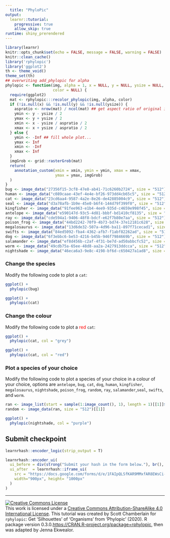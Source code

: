 ```yaml
---
  title: "PhyloPic"
output: 
  learnr::tutorial:
    progressive: true
    allow_skip: true
runtime: shiny_prerendered
---
```

  
```r
library(learnr)
knitr::opts_chunk$set(echo = FALSE, message = FALSE, warning = FALSE)
knitr::clean_cache()
library('rphylopic')
library('ggplot2')
th <- theme_void() 
theme_set(th)
## overwriting add_phylopic for alpha
phylopic <- function(img, alpha = 1, x = NULL, y = NULL, ysize = NULL, 
                     color = NULL) {
  require(ggplot2)
  mat <- rphylopic:::recolor_phylopic(img, alpha, color)
  if (!is.null(x) && !is.null(y) && !is.null(ysize)) {
    aspratio <- nrow(mat) / ncol(mat) ## get aspect ratio of original image
    ymin <- y - ysize / 2
    ymax <- y + ysize / 2
    xmin <- x - ysize / aspratio / 2
    xmax <- x + ysize / aspratio / 2
  } else {
    ymin <- -Inf ## fill whole plot...
    ymax <- Inf
    xmin <- -Inf
    xmax <- Inf
  }
  imgGrob <- grid::rasterGrob(mat)
  return(
    annotation_custom(xmin = xmin, ymin = ymin, xmax = xmax, 
                      ymax = ymax, imgGrob)
  )
}
bug <- image_data("27356f15-3cf8-47e8-ab41-71c6260b2724", size = "512")[[1]]
human <- image_data("c089caae-43ef-4e4e-bf26-973dd4cb65c5", size = "512")[[1]]
cat <- image_data("23cd6aa4-9587-4a2e-8e26-de42885004c9", size = "512")[[1]]
seal <- image_data("d3a78afb-1b9e-45e0-b6f4-144d79f399f0", size = "512")[[1]]
kingfisher <- image_data("91fee963-e1b4-4ee9-935d-c4659e998f45", size = "512")[[1]]
antelope <- image_data("e590147d-93c5-4d81-bbbf-bd1410cf8135", size = "512")[[1]]
ray <- image_data("cde594a1-9406-48f8-bdcf-e62f7b80e7aa", size = "512")[[1]]
poison_frog <- image_data("44bd2242-70f9-4b73-bd74-37e12181c628", size = "512")[[1]]
megalosaurus <- image_data("13d6de32-507a-4d96-ba11-897f71cecad1", size = "512")[[1]]
swifts <- image_data("84ed5092-fba4-4362-afb7-f1abf82262ad", size = "512")[[1]]
dog <- image_data("6f3ebbc6-be53-4216-b45b-946f7984669b", size = "512")[[1]]
salamander <- image_data("ef8d456b-c2af-4f31-be7d-ad50abbcfc52", size = "512")[[1]]
worm <- image_data("49cdb75a-65ee-48d8-aa2a-2427913ddcca", size = "512")[[1]]
nightshade <- image_data("46eca6a3-9e8c-4198-bf6d-c650427a1ad8", size = "512")[[1]]
```

### Change the species

Modify the following code to plot a `cat`:
  
```r
ggplot() +
  phylopic(bug)
```

```r
ggplot() +
  phylopic(cat)
```

### Change the colour 

Modify the following code to plot a <span style="color:red;">red</span> `cat`:
  
```r
ggplot() +
  phylopic(cat, col = "grey")
```

```r
ggplot() +
  phylopic(cat, col = "red")
```


### Plot a species of your choice 

Modify the following code to plot a species of your choice in a colour of your choice, options are `antelope`, `bug`, `cat`, `dog`, `human`, `kingfisher`, `megalosaurus`, `nightshade`, `poison_frog`, `random`, `ray`, `salamander`,`seal`, `swifts`, and `worm`.        

```r
ran <- image_list(start = sample(1:image_count(), 1), length = 1)[[1]]$uid
random <- image_data(ran, size = "512")[[1]]
```


```r
ggplot() +
  phylopic(nightshade, col = "purple")
```


## Submit checkpoint

```r
learnrhash::encoder_logic(strip_output = T)
```

```r
learnrhash::encoder_ui(
  ui_before = div(strong("Submit your hash in the form below."), br(), br()),
  ui_after  = learnrhash::iframe_ui(
    src = "https://docs.google.com/forms/d/e/1FAIpQLSfKAR9MMxfAR8EWsCi-U2Ow4SjsejLlAUba14FBsch-gox0Gg/viewform?usp=sf_link",
    width="900px", height= "1000px"
  )
)
```


* * *



<a rel="license" href="http://creativecommons.org/licenses/by-sa/4.0/"><img alt="Creative Commons License" style="border-width:0" src="https://i.creativecommons.org/l/by-sa/4.0/88x31.png" /></a><br />This work is licensed under a <a rel="license" href="http://creativecommons.org/licenses/by-sa/4.0/">Creative Commons Attribution-ShareAlike 4.0 International License</a>. This tutorial was created by  Scott Chamberlain for  `rphylopic`: Get 'Silhouettes' of 'Organisms' from 'Phylopic' (2020). R package version 0.3.0.[https://CRAN.R-project.org/package=rphylopic]([https://CRAN.R-project.org/package=rphylopic), then was adapted by Jenna Ekwealor.

  
